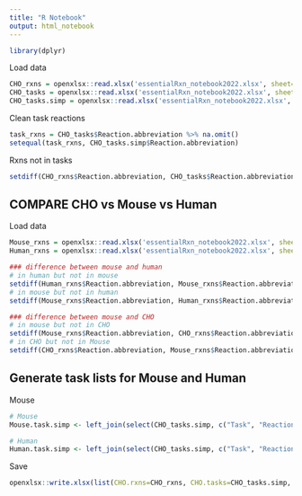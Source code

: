 ```yaml
---
title: "R Notebook"
output: html_notebook
---
```


```r
library(dplyr)
```


Load data
```r
CHO_rxns = openxlsx::read.xlsx('essentialRxn_notebook2022.xlsx', sheet="Secretory Reactions (CHO)")
CHO_tasks = openxlsx::read.xlsx('essentialRxn_notebook2022.xlsx', sheet="CHO_tasks")
CHO_tasks.simp = openxlsx::read.xlsx('essentialRxn_notebook2022.xlsx', sheet="CHO_tasks.simp")
```


Clean task reactions
```r
task_rxns = CHO_tasks$Reaction.abbreviation %>% na.omit()
setequal(task_rxns, CHO_tasks.simp$Reaction.abbreviation)
```

Rxns not in tasks
```r
setdiff(CHO_rxns$Reaction.abbreviation, CHO_tasks$Reaction.abbreviation)
```


## COMPARE CHO vs Mouse vs Human

Load data
```r
Mouse_rxns = openxlsx::read.xlsx('essentialRxn_notebook2022.xlsx', sheet="Secretory Reactions (Mouse)")
Human_rxns = openxlsx::read.xlsx('essentialRxn_notebook2022.xlsx', sheet="Secretory Reactions (Human)")
```

```r
### difference between mouse and human
# in human but not in mouse
setdiff(Human_rxns$Reaction.abbreviation, Mouse_rxns$Reaction.abbreviation)
# in mouse but not in human
setdiff(Mouse_rxns$Reaction.abbreviation, Human_rxns$Reaction.abbreviation)

### difference between mouse and CHO
# in mouse but not in CHO
setdiff(Mouse_rxns$Reaction.abbreviation, CHO_rxns$Reaction.abbreviation)
# in CHO but not in Mouse
setdiff(CHO_rxns$Reaction.abbreviation, Mouse_rxns$Reaction.abbreviation)
```

## Generate task lists for Mouse and Human

Mouse
```r
# Mouse
Mouse.task.simp <- left_join(select(CHO_tasks.simp, c("Task", "Reaction.abbreviation", "HM.notes.(Rxn.type)")), Mouse_rxns) 

# Human
Human.task.simp <- left_join(select(CHO_tasks.simp, c("Task", "Reaction.abbreviation", "HM.notes.(Rxn.type)")), Human_rxns) 
```

Save
```r
openxlsx::write.xlsx(list(CHO.rxns=CHO_rxns, CHO.tasks=CHO_tasks.simp, Mouse.rxns=Mouse_rxns, Mouse.tasks=Mouse.task.simp, Human.rxns=Human_rxns, Human.tasks=Human.task.simp), "essentialRxn_intermediate2022.xlsx")
```

